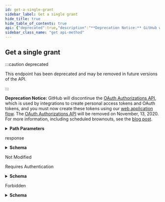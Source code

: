 ```yaml
---
id: get-a-single-grant
sidebar_label: Get a single grant
hide_title: true
hide_table_of_contents: true
api: {"deprecated":true,"description":"**Deprecation Notice:** GitHub will discontinue the [OAuth Authorizations API](https://docs.github.com/rest/reference/oauth-authorizations), which is used by integrations to create personal access tokens and OAuth tokens, and you must now create these tokens using our [web application flow](https://docs.github.com/apps/building-oauth-apps/authorizing-oauth-apps/#web-application-flow). The [OAuth Authorizations API](https://docs.github.com/rest/reference/oauth-authorizations) will be removed on November, 13, 2020. For more information, including scheduled brownouts, see the [blog post](https://developer.github.com/changes/2020-02-14-deprecating-oauth-auth-endpoint/).","externalDocs":{"description":"API method documentation","url":"https://docs.github.com/rest/reference/oauth-authorizations#get-a-single-grant"},"operationId":"oauth-authorizations/get-grant","parameters":[{"description":"grant_id parameter","in":"path","name":"grant_id","required":true,"schema":{"type":"integer"}}],"responses":{"200":{"content":{"application/json":{"examples":{"default":{"value":{"app":{"client_id":"abcde12345fghij67890","name":"my github app","url":"http://my-github-app.com"},"created_at":"2011-09-06T17:26:27.000Z","id":1,"scopes":["public_repo"],"updated_at":"2011-09-06T20:39:23.000Z","url":"https://api.github.com/applications/grants/1"}}},"schema":{"description":"The authorization associated with an OAuth Access.","properties":{"app":{"properties":{"client_id":{"type":"string"},"name":{"type":"string"},"url":{"format":"uri","type":"string"}},"required":["client_id","name","url"],"type":"object"},"created_at":{"example":"2011-09-06T17:26:27.000Z","format":"date-time","type":"string"},"id":{"example":1,"type":"integer"},"scopes":{"example":["public_repo"],"items":{"type":"string"},"type":"array"},"updated_at":{"example":"2011-09-06T20:39:23.000Z","format":"date-time","type":"string"},"url":{"example":"https://api.github.com/applications/grants/1","format":"uri","type":"string"},"user":{"allOf":[{"description":"Simple User","nullable":true,"properties":{"avatar_url":{"example":"https://github.com/images/error/octocat_happy.gif","format":"uri","type":"string"},"events_url":{"example":"https://api.github.com/users/octocat/events{/privacy}","type":"string"},"followers_url":{"example":"https://api.github.com/users/octocat/followers","format":"uri","type":"string"},"following_url":{"example":"https://api.github.com/users/octocat/following{/other_user}","type":"string"},"gists_url":{"example":"https://api.github.com/users/octocat/gists{/gist_id}","type":"string"},"gravatar_id":{"example":"41d064eb2195891e12d0413f63227ea7","nullable":true,"type":"string"},"html_url":{"example":"https://github.com/octocat","format":"uri","type":"string"},"id":{"example":1,"type":"integer"},"login":{"example":"octocat","type":"string"},"node_id":{"example":"MDQ6VXNlcjE=","type":"string"},"organizations_url":{"example":"https://api.github.com/users/octocat/orgs","format":"uri","type":"string"},"received_events_url":{"example":"https://api.github.com/users/octocat/received_events","format":"uri","type":"string"},"repos_url":{"example":"https://api.github.com/users/octocat/repos","format":"uri","type":"string"},"site_admin":{"type":"boolean"},"starred_at":{"example":"\"2020-07-09T00:17:55Z\"","type":"string"},"starred_url":{"example":"https://api.github.com/users/octocat/starred{/owner}{/repo}","type":"string"},"subscriptions_url":{"example":"https://api.github.com/users/octocat/subscriptions","format":"uri","type":"string"},"type":{"example":"User","type":"string"},"url":{"example":"https://api.github.com/users/octocat","format":"uri","type":"string"}},"required":["avatar_url","events_url","followers_url","following_url","gists_url","gravatar_id","html_url","id","node_id","login","organizations_url","received_events_url","repos_url","site_admin","starred_url","subscriptions_url","type","url"],"title":"Simple User","type":"object"}],"nullable":true}},"required":["app","id","scopes","url","created_at","updated_at"],"title":"Application Grant","type":"object"}}},"description":"response"},"304":{"description":"Not Modified"},"401":{"content":{"application/json":{"schema":{"description":"Basic Error","properties":{"documentation_url":{"type":"string"},"message":{"type":"string"}},"title":"Basic Error","type":"object"}}},"description":"Requires Authentication"},"403":{"content":{"application/json":{"schema":{"description":"Basic Error","properties":{"documentation_url":{"type":"string"},"message":{"type":"string"}},"title":"Basic Error","type":"object"}}},"description":"Forbidden"}},"tags":["oauth-authorizations"],"x-github":{"category":"oauth-authorizations","deprecationDate":"2020-02-14T00:00:00.000Z","enabledForGitHubApps":false,"githubCloudOnly":false,"previews":[],"removalDate":"2020-11-13T00:00:00.000Z","subcategory":null},"method":"get","path":"/applications/grants/{grant_id}","servers":[{"url":"https://api.github.com"}],"info":{"contact":{"name":"Support","url":"https://support.github.com/contact"},"description":"GitHub's v3 REST API.","license":{"name":"MIT","url":"https://spdx.org/licenses/MIT"},"termsOfService":"https://docs.github.com/articles/github-terms-of-service","title":"GitHub v3 REST API","version":"1.1.4","x-apisguru-categories":["collaboration","developer_tools"],"x-logo":{"url":"https://twitter.com/github/profile_image?size=original"},"x-origin":[{"format":"openapi","url":"https://raw.githubusercontent.com/github/rest-api-description/main/descriptions/api.github.com/api.github.com.json","version":"3.0"}],"x-providerName":"github.com"},"postman":{"name":"Get a single grant","description":{"content":"**Deprecation Notice:** GitHub will discontinue the [OAuth Authorizations API](https://docs.github.com/rest/reference/oauth-authorizations), which is used by integrations to create personal access tokens and OAuth tokens, and you must now create these tokens using our [web application flow](https://docs.github.com/apps/building-oauth-apps/authorizing-oauth-apps/#web-application-flow). The [OAuth Authorizations API](https://docs.github.com/rest/reference/oauth-authorizations) will be removed on November, 13, 2020. For more information, including scheduled brownouts, see the [blog post](https://developer.github.com/changes/2020-02-14-deprecating-oauth-auth-endpoint/).","type":"text/plain"},"url":{"path":["applications","grants",":grant_id"],"host":["{{baseUrl}}"],"query":[],"variable":[{"disabled":false,"description":{"content":"(Required) grant_id parameter","type":"text/plain"},"type":"any","value":"","key":"grant_id"}]},"header":[{"key":"Accept","value":"application/json"}],"method":"GET"}}
sidebar_class_name: "get api-method"
---
```



## Get a single grant

:::caution deprecated

This endpoint has been deprecated and may be removed in future versions of the API.

:::

**Deprecation Notice:** GitHub will discontinue the [OAuth Authorizations API](https://docs.github.com/rest/reference/oauth-authorizations), which is used by integrations to create personal access tokens and OAuth tokens, and you must now create these tokens using our [web application flow](https://docs.github.com/apps/building-oauth-apps/authorizing-oauth-apps/#web-application-flow). The [OAuth Authorizations API](https://docs.github.com/rest/reference/oauth-authorizations) will be removed on November, 13, 2020. For more information, including scheduled brownouts, see the [blog post](https://developer.github.com/changes/2020-02-14-deprecating-oauth-auth-endpoint/).

<details style={{"marginBottom":"1rem"}}><summary style={{}}><strong>Path Parameters</strong></summary><div><ul><ParamsItem className={"paramsItem"} param={{"description":"grant_id parameter","in":"path","name":"grant_id","required":true,"schema":{"type":"integer"}}}></ParamsItem></ul></div></details><div><ApiTabs><TabItem label={"200"} value={"200"}><div>

response

</div><div><details style={{}}><summary style={{"textAlign":"left"}}><strong>Schema</strong></summary><div style={{"textAlign":"left","marginLeft":"1rem"}}></div><ul style={{"marginLeft":"1rem"}}><SchemaItem collapsible={true} className={"schemaItem"}><details style={{}}><summary style={{}}><strong>app</strong><span style={{"opacity":"0.6"}}> object</span><strong style={{"fontSize":"var(--ifm-code-font-size)","color":"var(--openapi-required)"}}> required</strong></summary><div style={{"marginLeft":"1rem"}}><ul><SchemaItem collapsible={false} name={"client_id"} required={true} schemaDescription={undefined} schemaName={"string"} qualifierMessage={undefined}></SchemaItem><SchemaItem collapsible={false} name={"name"} required={true} schemaDescription={undefined} schemaName={"string"} qualifierMessage={undefined}></SchemaItem><SchemaItem collapsible={false} name={"url"} required={true} schemaDescription={undefined} schemaName={"uri"} qualifierMessage={undefined}></SchemaItem></ul></div></details></SchemaItem><SchemaItem collapsible={false} name={"created_at"} required={true} schemaDescription={undefined} schemaName={"date-time"} qualifierMessage={undefined}></SchemaItem><SchemaItem collapsible={false} name={"id"} required={true} schemaDescription={undefined} schemaName={"integer"} qualifierMessage={undefined}></SchemaItem><SchemaItem collapsible={false} name={"scopes"} required={true} schemaDescription={undefined} schemaName={"string[]"} qualifierMessage={undefined}></SchemaItem><SchemaItem collapsible={false} name={"updated_at"} required={true} schemaDescription={undefined} schemaName={"date-time"} qualifierMessage={undefined}></SchemaItem><SchemaItem collapsible={false} name={"url"} required={true} schemaDescription={undefined} schemaName={"uri"} qualifierMessage={undefined}></SchemaItem><SchemaItem collapsible={true} className={"schemaItem"}><details style={{}}><summary style={{}}><strong>user</strong><span style={{"opacity":"0.6"}}> object</span></summary><div style={{"marginLeft":"1rem"}}><div><span className={"badge badge--info"} style={{"marginBottom":"1rem"}}>allOf</span><ul className={"allOf"}><SchemaItem collapsible={false} name={"avatar_url"} required={true} schemaDescription={undefined} schemaName={"uri"} qualifierMessage={undefined}></SchemaItem><SchemaItem collapsible={false} name={"events_url"} required={true} schemaDescription={undefined} schemaName={"string"} qualifierMessage={undefined}></SchemaItem><SchemaItem collapsible={false} name={"followers_url"} required={true} schemaDescription={undefined} schemaName={"uri"} qualifierMessage={undefined}></SchemaItem><SchemaItem collapsible={false} name={"following_url"} required={true} schemaDescription={undefined} schemaName={"string"} qualifierMessage={undefined}></SchemaItem><SchemaItem collapsible={false} name={"gists_url"} required={true} schemaDescription={undefined} schemaName={"string"} qualifierMessage={undefined}></SchemaItem><SchemaItem collapsible={false} name={"gravatar_id"} required={true} schemaDescription={undefined} schemaName={"string"} qualifierMessage={undefined}></SchemaItem><SchemaItem collapsible={false} name={"html_url"} required={true} schemaDescription={undefined} schemaName={"uri"} qualifierMessage={undefined}></SchemaItem><SchemaItem collapsible={false} name={"id"} required={true} schemaDescription={undefined} schemaName={"integer"} qualifierMessage={undefined}></SchemaItem><SchemaItem collapsible={false} name={"login"} required={true} schemaDescription={undefined} schemaName={"string"} qualifierMessage={undefined}></SchemaItem><SchemaItem collapsible={false} name={"node_id"} required={true} schemaDescription={undefined} schemaName={"string"} qualifierMessage={undefined}></SchemaItem><SchemaItem collapsible={false} name={"organizations_url"} required={true} schemaDescription={undefined} schemaName={"uri"} qualifierMessage={undefined}></SchemaItem><SchemaItem collapsible={false} name={"received_events_url"} required={true} schemaDescription={undefined} schemaName={"uri"} qualifierMessage={undefined}></SchemaItem><SchemaItem collapsible={false} name={"repos_url"} required={true} schemaDescription={undefined} schemaName={"uri"} qualifierMessage={undefined}></SchemaItem><SchemaItem collapsible={false} name={"site_admin"} required={true} schemaDescription={undefined} schemaName={"boolean"} qualifierMessage={undefined}></SchemaItem><SchemaItem collapsible={false} name={"starred_at"} required={false} schemaDescription={undefined} schemaName={"string"} qualifierMessage={undefined}></SchemaItem><SchemaItem collapsible={false} name={"starred_url"} required={true} schemaDescription={undefined} schemaName={"string"} qualifierMessage={undefined}></SchemaItem><SchemaItem collapsible={false} name={"subscriptions_url"} required={true} schemaDescription={undefined} schemaName={"uri"} qualifierMessage={undefined}></SchemaItem><SchemaItem collapsible={false} name={"type"} required={true} schemaDescription={undefined} schemaName={"string"} qualifierMessage={undefined}></SchemaItem><SchemaItem collapsible={false} name={"url"} required={true} schemaDescription={undefined} schemaName={"uri"} qualifierMessage={undefined}></SchemaItem></ul></div></div></details></SchemaItem></ul></details></div></TabItem><TabItem label={"304"} value={"304"}><div>

Not Modified

</div><div></div></TabItem><TabItem label={"401"} value={"401"}><div>

Requires Authentication

</div><div><details style={{}}><summary style={{"textAlign":"left"}}><strong>Schema</strong></summary><div style={{"textAlign":"left","marginLeft":"1rem"}}></div><ul style={{"marginLeft":"1rem"}}><SchemaItem collapsible={false} name={"documentation_url"} required={false} schemaDescription={undefined} schemaName={"string"} qualifierMessage={undefined}></SchemaItem><SchemaItem collapsible={false} name={"message"} required={false} schemaDescription={undefined} schemaName={"string"} qualifierMessage={undefined}></SchemaItem></ul></details></div></TabItem><TabItem label={"403"} value={"403"}><div>

Forbidden

</div><div><details style={{}}><summary style={{"textAlign":"left"}}><strong>Schema</strong></summary><div style={{"textAlign":"left","marginLeft":"1rem"}}></div><ul style={{"marginLeft":"1rem"}}><SchemaItem collapsible={false} name={"documentation_url"} required={false} schemaDescription={undefined} schemaName={"string"} qualifierMessage={undefined}></SchemaItem><SchemaItem collapsible={false} name={"message"} required={false} schemaDescription={undefined} schemaName={"string"} qualifierMessage={undefined}></SchemaItem></ul></details></div></TabItem></ApiTabs></div>
      